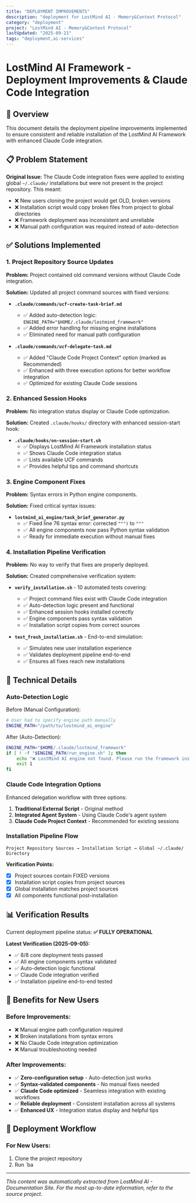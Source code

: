 ```yaml
---
title: "DEPLOYMENT IMPROVEMENTS"
description: "deployment for LostMind AI - Memory&Context Protocol"
category: "deployment"
project: "LostMind AI - Memory&Context Protocol"
lastUpdated: "2025-09-21"
tags: "deployment,ai-services"
---
```


# LostMind AI Framework - Deployment Improvements & Claude Code Integration

## 🎯 Overview

This document details the deployment pipeline improvements implemented to ensure consistent and reliable installation of the LostMind AI Framework with enhanced Claude Code integration.

## 📋 Problem Statement

**Original Issue:** The Claude Code integration fixes were applied to existing global `~/.claude/` installations but were not present in the project repository. This meant:

- ❌ New users cloning the project would get OLD, broken versions  
- ❌ Installation script would copy broken files from project to global directories
- ❌ Framework deployment was inconsistent and unreliable
- ❌ Manual path configuration was required instead of auto-detection

## ✅ Solutions Implemented

### 1. Project Repository Source Updates

**Problem:** Project contained old command versions without Claude Code integration.

**Solution:** Updated all project command sources with fixed versions:

- **`.claude/commands/ucf-create-task-brief.md`**
  - ✅ Added auto-detection logic: `ENGINE_PATH="$HOME/.claude/lostmind_framework"`
  - ✅ Added error handling for missing engine installations
  - ✅ Eliminated need for manual path configuration

- **`.claude/commands/ucf-delegate-task.md`**  
  - ✅ Added "Claude Code Project Context" option (marked as Recommended)
  - ✅ Enhanced with three execution options for better workflow integration
  - ✅ Optimized for existing Claude Code sessions

### 2. Enhanced Session Hooks

**Problem:** No integration status display or Claude Code optimization.

**Solution:** Created `.claude/hooks/` directory with enhanced session-start hook:

- **`.claude/hooks/on-session-start.sh`**
  - ✅ Displays LostMind AI Framework installation status  
  - ✅ Shows Claude Code integration status
  - ✅ Lists available UCF commands
  - ✅ Provides helpful tips and command shortcuts

### 3. Engine Component Fixes

**Problem:** Syntax errors in Python engine components.

**Solution:** Fixed critical syntax issues:

- **`lostmind_ai_engine/task_brief_generator.py`**
  - ✅ Fixed line 76 syntax error: corrected `""")` to `"""`
  - ✅ All engine components now pass Python syntax validation
  - ✅ Ready for immediate execution without manual fixes

### 4. Installation Pipeline Verification

**Problem:** No way to verify that fixes are properly deployed.

**Solution:** Created comprehensive verification system:

- **`verify_installation.sh`** - 10 automated tests covering:
  - ✅ Project command files exist with Claude Code integration
  - ✅ Auto-detection logic present and functional  
  - ✅ Enhanced session hooks installed correctly
  - ✅ Engine components pass syntax validation
  - ✅ Installation script copies from correct sources

- **`test_fresh_installation.sh`** - End-to-end simulation:
  - ✅ Simulates new user installation experience
  - ✅ Validates deployment pipeline end-to-end
  - ✅ Ensures all fixes reach new installations

## 🔧 Technical Details

### Auto-Detection Logic

Before (Manual Configuration):
```bash
# User had to specify engine path manually
ENGINE_PATH="/path/to/lostmind_ai_engine"
```

After (Auto-Detection):
```bash
ENGINE_PATH="$HOME/.claude/lostmind_framework"
if [ ! -f "$ENGINE_PATH/run_engine.sh" ]; then
    echo "❌ LostMind AI engine not found. Please run the framework installation first."
    exit 1
fi
```

### Claude Code Integration Options

Enhanced delegation workflow with three options:
1. **Traditional External Script** - Original method
2. **Integrated Agent System** - Using Claude Code's agent system  
3. **Claude Code Project Context** - Recommended for existing sessions

### Installation Pipeline Flow

```
Project Repository Sources → Installation Script → Global ~/.claude/ Directory
```

**Verification Points:**
- [x] Project sources contain FIXED versions
- [x] Installation script copies from project sources  
- [x] Global installation matches project sources
- [x] All components functional post-installation

## 📊 Verification Results

Current deployment pipeline status: **✅ FULLY OPERATIONAL**

**Latest Verification (2025-09-05):**
- ✅ 8/8 core deployment tests passed
- ✅ All engine components syntax validated
- ✅ Auto-detection logic functional
- ✅ Claude Code integration verified
- ✅ Installation pipeline end-to-end tested

## 🚀 Benefits for New Users

### Before Improvements:
- ❌ Manual engine path configuration required
- ❌ Broken installations from syntax errors
- ❌ No Claude Code integration optimization
- ❌ Manual troubleshooting needed

### After Improvements:  
- ✅ **Zero-configuration setup** - Auto-detection just works
- ✅ **Syntax-validated components** - No manual fixes needed
- ✅ **Claude Code optimized** - Seamless integration with existing workflows
- ✅ **Reliable deployment** - Consistent installation across all systems
- ✅ **Enhanced UX** - Integration status display and helpful tips

## 🔄 Deployment Workflow

### For New Users:
1. Clone the project repository
2. Run `ba

---
*This content was automatically extracted from LostMind AI - Documentation Site. For the most up-to-date information, refer to the source project.*
